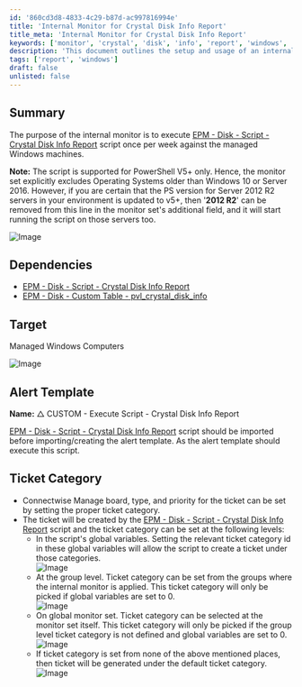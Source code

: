 ```yaml
---
id: '860cd3d8-4833-4c29-b87d-ac997816994e'
title: 'Internal Monitor for Crystal Disk Info Report'
title_meta: 'Internal Monitor for Crystal Disk Info Report'
keywords: ['monitor', 'crystal', 'disk', 'info', 'report', 'windows', 'script']
description: 'This document outlines the setup and usage of an internal monitor designed to execute the Crystal Disk Info Report script weekly on managed Windows machines. It includes details on dependencies, target systems, alert template setup, and ticket category management for effective monitoring and reporting.'
tags: ['report', 'windows']
draft: false
unlisted: false
---
```

## Summary

The purpose of the internal monitor is to execute [EPM - Disk - Script - Crystal Disk Info Report](https://proval.itglue.com/DOC-5078775-12960045) script once per week against the managed Windows machines.

**Note:** The script is supported for PowerShell V5+ only. Hence, the monitor set explicitly excludes Operating Systems older than Windows 10 or Server 2016. However, if you are certain that the PS version for Server 2012 R2 servers in your environment is updated to v5+, then '**2012 R2**' can be removed from this line in the monitor set's additional field, and it will start running the script on those servers too.

![Image](../../../static/img/Execute-Script---Crystal-Disk-Info-Report/image_1.png)

## Dependencies

- [EPM - Disk - Script - Crystal Disk Info Report](https://proval.itglue.com/DOC-5078775-12960045)  
- [EPM - Disk - Custom Table - pvl_crystal_disk_info](https://proval.itglue.com/DOC-5078775-12960038)  

## Target

Managed Windows Computers

![Image](../../../static/img/Execute-Script---Crystal-Disk-Info-Report/image_2.png)

## Alert Template

**Name:** △ CUSTOM - Execute Script - Crystal Disk Info Report

[EPM - Disk - Script - Crystal Disk Info Report](https://proval.itglue.com/DOC-5078775-12960045) script should be imported before importing/creating the alert template. As the alert template should execute this script.

## Ticket Category

- Connectwise Manage board, type, and priority for the ticket can be set by setting the proper ticket category.
- The ticket will be created by the [EPM - Disk - Script - Crystal Disk Info Report](https://proval.itglue.com/DOC-5078775-12960045) script and the ticket category can be set at the following levels:
  - In the script's global variables. Setting the relevant ticket category id in these global variables will allow the script to create a ticket under those categories.  
  ![Image](../../../static/img/Execute-Script---Crystal-Disk-Info-Report/image_3.png)
  - At the group level. Ticket category can be set from the groups where the internal monitor is applied. This ticket category will only be picked if global variables are set to 0.  
  ![Image](../../../static/img/Execute-Script---Crystal-Disk-Info-Report/image_4.png)
  - On global monitor set. Ticket category can be selected at the monitor set itself. This ticket category will only be picked if the group level ticket category is not defined and global variables are set to 0.  
  ![Image](../../../static/img/Execute-Script---Crystal-Disk-Info-Report/image_5.png)  
  - If ticket category is set from none of the above mentioned places, then ticket will be generated under the default ticket category.  
  ![Image](../../../static/img/Execute-Script---Crystal-Disk-Info-Report/image_6.png)  













